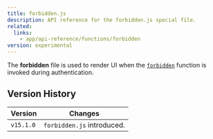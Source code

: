 ```yaml
---
title: forbidden.js
description: API reference for the forbidden.js special file.
related:
  links:
    - app/api-reference/functions/forbidden
version: experimental
---
```


The **forbidden** file is used to render UI when the [`forbidden`](/docs/app/api-reference/functions/forbidden) function is invoked during authentication.

## Version History

| Version   | Changes                    |
| --------- | -------------------------- |
| `v15.1.0` | `forbidden.js` introduced. |
